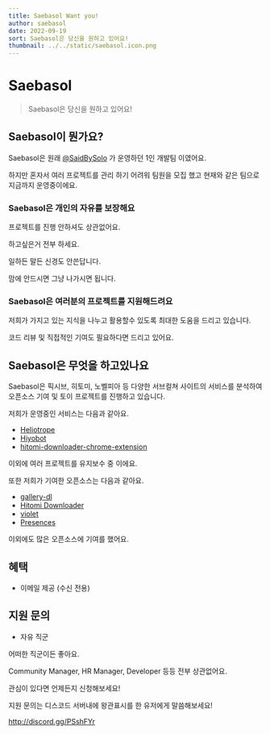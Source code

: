 ```yaml
---
title: Saebasol Want you!
author: saebasol
date: 2022-09-19
sort: Saebasol은 당신을 원하고 있어요!
thumbnail: ../../static/saebasol.icon.png
---
```


# Saebasol

> Saebasol은 당신을 원하고 있어요!

## Saebasol이 뭔가요?

Saebasol은 원래 [@SaidBySolo](https://github.com/SaidBySolo) 가 운영하던 1인 개발팀 이였어요.

하지만 혼자서 여러 프로젝트를 관리 하기 어려워 팀원을 모집 했고 현재와 같은 팀으로 지금까지 운영중이에요.

### Saebasol은 개인의 자유를 보장해요

프로젝트를 진행 안하셔도 상관없어요.

하고싶은거 전부 하세요.

일하든 말든 신경도 안쓴답니다.

맘에 안드시면 그냥 나가시면 됩니다.

### Saebasol은 여러분의 프로젝트를 지원해드려요

저희가 가지고 있는 지식을 나누고 활용할수 있도록 최대한 도움을 드리고 있습니다.

코드 리뷰 및 직접적인 기여도 필요하다면 드리고 있어요.

## Saebasol은 무엇을 하고있나요

Saebasol은 픽시브, 히토미, 노벨피아 등 다양한 서브컬쳐 사이트의 서비스를 분석하여 오픈소스 기여 및 토이 프로젝트를 진행하고 있습니다.

저희가 운영중인 서비스는 다음과 같아요.

* [Heliotrope](https://api.saebasol.org/)
* [Hiyobot](https://github.com/Saebasol/hiyobot)
* [hitomi-downloader-chrome-extension](https://github.com/Saebasol/hitomi-downloader-chrome-extension)

이외에 여러 프로젝트를 유지보수 중 이에요.

또한 저희가 기여한 오픈소스는 다음과 같아요.

* [gallery-dl](https://github.com/mikf/gallery-dl)
* [Hitomi Downloader](https://github.com/KurtBestor/Hitomi-Downloader)
* [violet](https://github.com/project-violet/violet)
* [Presences](https://github.com/PreMiD/Presences)

이외에도 많은 오픈소스에 기여를 했어요.

## 혜택

* 이메일 제공 (수신 전용)

## 지원 문의

* 자유 직군

어떠한 직군이든 좋아요.

Community Manager, HR Manager, Developer 등등 전부 상관없어요.

관심이 있다면 언제든지 신청해보세요!

지원 문의는 디스코드 서버내에 왕관표시를 한 유저에게 말씀해보세요!

http://discord.gg/PSshFYr
